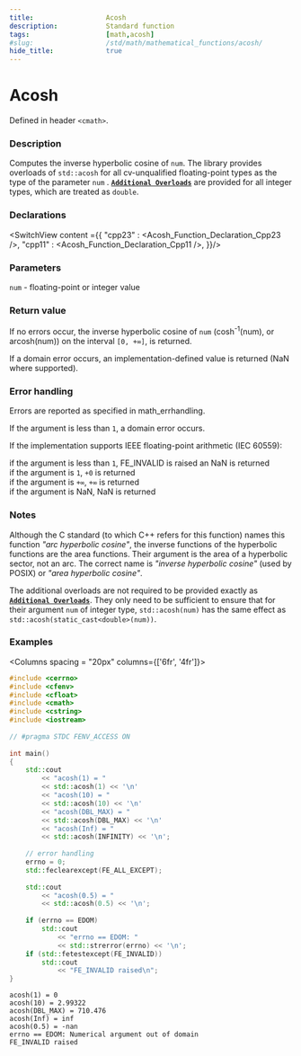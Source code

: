```yaml
---
title:                  Acosh
description:            Standard function
tags:                   [math,acosh]
#slug:                  /std/math/mathematical_functions/acosh/
hide_title:             true
---
```




# Acosh

Defined in header `<cmath>`.

### Description

Computes the inverse hyperbolic cosine of `num`. The library provides overloads of `std::acosh` for 
all cv-unqualified floating-point types as the type of the parameter `num` <Since v='cpp23'></Since>.
<a href='#declarations'><code><b>Additional Overloads</b></code></a> are provided for all integer types, which are treated as `double`.


### Declarations

<SwitchView content ={{
    "cpp23" : <Acosh_Function_Declaration_Cpp23 />,
    "cpp11" : <Acosh_Function_Declaration_Cpp11 />,
}}/>


### Parameters
 
`num` - floating-point or integer value

### Return value

If no errors occur, the inverse hyperbolic cosine of `num` (cosh<sup>-1</sup>(num), or arcosh(num)) on the interval `[0, +∞]`, is returned.

If a domain error occurs, an implementation-defined value is returned (NaN where supported).

### Error handling

Errors are reported as specified in math_errhandling.

If the argument is less than `1`, a domain error occurs.

If the implementation supports IEEE floating-point arithmetic (IEC 60559):

if the argument is less than `1`, FE_INVALID is raised an NaN is returned <br/>
if the argument is `1`, `+0` is returned<br/>
if the argument is `+∞`, `+∞` is returned<br/>
if the argument is NaN, NaN is returned<br/>

### Notes

Although the C standard (to which C++ refers for this function) names this function
*"arc hyperbolic cosine"*, the inverse functions of the hyperbolic functions are the area functions.
Their argument is the area of a hyperbolic sector, not an arc. The correct name is *"inverse hyperbolic cosine"* (used by POSIX) or *"area hyperbolic cosine"*.

The additional overloads are not required to be provided exactly as <a href='#declarations'><code><b>Additional Overloads</b></code></a>.
They only need to be sufficient to ensure that for their argument `num` of integer type,
`std::acosh(num)` has the same effect as `std::acosh(static_cast<double>(num))`.
### Examples



<Columns spacing = "20px" columns={['6fr', '4fr']}>
<div>

```cpp
#include <cerrno>
#include <cfenv>
#include <cfloat>
#include <cmath>
#include <cstring>
#include <iostream>
 
// #pragma STDC FENV_ACCESS ON
 
int main()
{
    std::cout 
        << "acosh(1) = " 
        << std::acosh(1) << '\n'
        << "acosh(10) = " 
        << std::acosh(10) << '\n'
        << "acosh(DBL_MAX) = " 
        << std::acosh(DBL_MAX) << '\n'
        << "acosh(Inf) = " 
        << std::acosh(INFINITY) << '\n';
 
    // error handling
    errno = 0;
    std::feclearexcept(FE_ALL_EXCEPT);
 
    std::cout 
        << "acosh(0.5) = " 
        << std::acosh(0.5) << '\n';
 
    if (errno == EDOM)
        std::cout 
            << "errno == EDOM: " 
            << std::strerror(errno) << '\n';
    if (std::fetestexcept(FE_INVALID))
        std::cout 
            << "FE_INVALID raised\n";
}
```

</div>

<div>

```plaintext title="Possible Result"
acosh(1) = 0
acosh(10) = 2.99322
acosh(DBL_MAX) = 710.476
acosh(Inf) = inf
acosh(0.5) = -nan
errno == EDOM: Numerical argument out of domain
FE_INVALID raised
```

</div>
</Columns>
